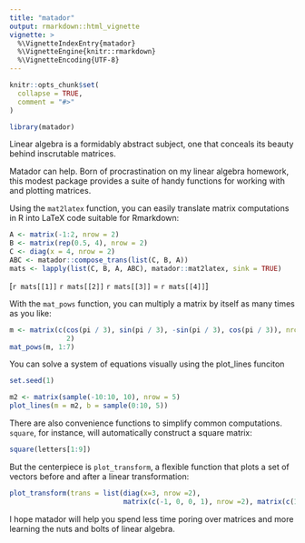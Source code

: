```yaml
---
title: "matador"
output: rmarkdown::html_vignette
vignette: >
  %\VignetteIndexEntry{matador}
  %\VignetteEngine{knitr::rmarkdown}
  %\VignetteEncoding{UTF-8}
---
```


```r
knitr::opts_chunk$set(
  collapse = TRUE,
  comment = "#>"
)
```

```r
library(matador)
```
Linear algebra is a formidably abstract subject, one that conceals its beauty behind inscrutable matrices.

Matador can help. Born of procrastination on my linear algebra homework, this modest package provides a suite of handy functions for working with and plotting matrices.

Using the `mat2latex` function, you can easily translate matrix computations in R into LaTeX code suitable for Rmarkdown:
```r
A <- matrix(-1:2, nrow = 2)
B <- matrix(rep(0.5, 4), nrow = 2)
C <- diag(x = 4, nrow = 2)
ABC <- matador::compose_trans(list(C, B, A))
mats <- lapply(list(C, B, A, ABC), matador::mat2latex, sink = TRUE) 
```

\[`r mats[[1]]` `r mats[[2]]` `r mats[[3]]` = `r mats[[4]]`\]


With the `mat_pows` function, you can multiply a matrix by itself as many times as you like:
```r

m <- matrix(c(cos(pi / 3), sin(pi / 3), -sin(pi / 3), cos(pi / 3)), nrow =
              2)
mat_pows(m, 1:7)
```
You can solve a system of equations visually using the plot_lines funciton
```r
set.seed(1)

m2 <- matrix(sample(-10:10, 10), nrow = 5)
plot_lines(m = m2, b = sample(0:10, 5))
```
There are also convenience functions to simplify common computations. `square`,
for instance, will automatically construct a square matrix:

```r
square(letters[1:9])
```

But the centerpiece is `plot_transform`, a flexible function that plots a set of vectors before and after a linear transformation:
```r
plot_transform(trans = list(diag(x=3, nrow =2), 
                            matrix(c(-1, 0, 0, 1), nrow =2), matrix(c(1, 0, 2, 1), nrow = 2)))
```
I hope matador will help you spend less time poring over matrices and more
learning the nuts and bolts of linear algebra.
